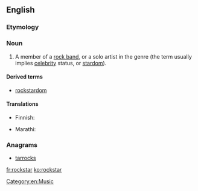==English==
{{wikipedia|dab=Rock Star}}

===Etymology===
{{compound|rock|star}}

===Noun===
{{en-noun}}

# A member of a [[rock band]], or a solo artist in the genre (the term usually implies [[celebrity]] status, or [[stardom]]).

====Derived terms====
* [[rockstardom]]

====Translations====
{{trans-top|member of a rock band}}
* Finnish: {{t|fi|rocktähti}}
{{trans-mid}}
* Marathi: {{t|mr|रॉक्स्टार|tr=rǒksṭāra|sc=Deva}}
{{trans-bottom}}

===Anagrams===
* [[tarrocks#English|tarrocks]]

[[Category:en:Music]]

[[fr:rockstar]]
[[ko:rockstar]]